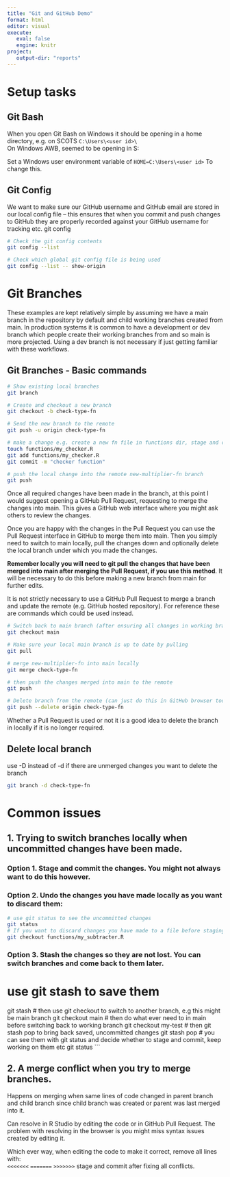 ```yaml
---
title: "Git and GitHub Demo"
format: html
editor: visual
execute: 
   eval: false
   engine: knitr
project:
   output-dir: "reports"
---
```

# Setup tasks
## Git Bash

When you open Git Bash on Windows it should be opening in a home directory, e.g. on SCOTS `C:\Users\<user id>\`\
On Windows AWB, seemed to be opening in S:

Set a Windows user environment variable of `HOME=C:\Users\<user id>` To change this.

## Git Config

We want to make sure our GitHub username and GitHub email are stored in our local config file -- this ensures that when you commit and push changes to GitHub they are properly recorded against your GitHub username for tracking etc. git config

```bash
# Check the git config contents
git config --list

# Check which global git config file is being used
git config --list -- show-origin

```

# Git Branches
These examples are kept relatively simple by assuming we have a main branch in the repository by default and child working branches created from main. In production systems it is common to have a development or dev branch which people create their working branches from and so main is more projected. Using a dev branch is not necessary if just getting familiar with these workflows.

## Git Branches - Basic commands
```bash
# Show existing local branches
git branch

# Create and checkout a new branch
git checkout -b check-type-fn

# Send the new branch to the remote
git push -u origin check-type-fn

# make a change e.g. create a new fn file in functions dir, stage and commit
touch functions/my_checker.R
git add functions/my_checker.R
git commit -m "checker function"

# push the local change into the remote new-multiplier-fn branch
git push
```
Once all required changes have been made in the branch, at this point I would suggest opening a GitHub Pull Request, requesting to merge the changes into main. This gives a GitHub web interface where you might ask others to review the changes.  

Once you are happy with the changes in the Pull Request you can use the Pull Request interface in GitHub to merge them into main. Then you simply need to switch to main locally, pull the changes down and optionally delete the local branch under which you made the changes.  

**Remember locally you will need to git pull the changes that have been merged into main after merging the Pull Request, if you use this method**. It will be necessary to do this before making a new branch from main for further edits.
 
It is not strictly necessary to use a GitHub Pull Request to merge a branch and update the remote (e.g. GitHub hosted repository). For reference these are commands which could be used instead.


```bash
# Switch back to main branch (after ensuring all changes in working branch have been committed)
git checkout main

# Make sure your local main branch is up to date by pulling
git pull

# merge new-multiplier-fn into main locally
git merge check-type-fn

# then push the changes merged into main to the remote
git push

# Delete branch from the remote (can just do this in GitHub browser too)
git push --delete origin check-type-fn
```
Whether a Pull Request is used or not it is a good idea to delete the branch in locally if it is no longer required.

## Delete local branch
use -D instead of -d if there are unmerged changes you want to delete the branch
```bash
git branch -d check-type-fn

```

# Common issues
## 1. Trying to switch branches locally when uncommitted changes have been made.
### Option 1. Stage and commit the changes. You might not always want to do this however.

### Option 2. Undo the changes you have made locally as you want to discard them:
```bash
# use git status to see the uncommitted changes
git status
# If you want to discard changes you have made to a file before staging and committing them use git checkout filename
git checkout functions/my_subtracter.R
```
### Option 3. Stash the changes so they are not lost. You can switch branches and come back to them later.
# use git stash to save them
git stash
# then use git checkout to switch to another branch, e.g this might be main branch
git checkout main
# then do what ever need to in main before switching back to working branch
git checkout my-test
# then git stash pop to bring back saved, uncommitted changes
git stash pop
# you can see them with git status and decide whether to stage and commit, keep working on them etc
git status
```

## 2. A merge conflict when you try to merge branches.
Happens on merging when same lines of code changed in parent branch and child branch since child branch was created or parent was last merged into it.

Can resolve in R Studio by editing the code or in GitHub Pull Request. The problem with resolving in the browser is you might miss syntax issues created by editing it.

Which ever way, when editing the code to make it correct, remove all lines with:  
`<<<<<<<`
`=======`
`>>>>>>>`
stage and commit after fixing all conflicts.
